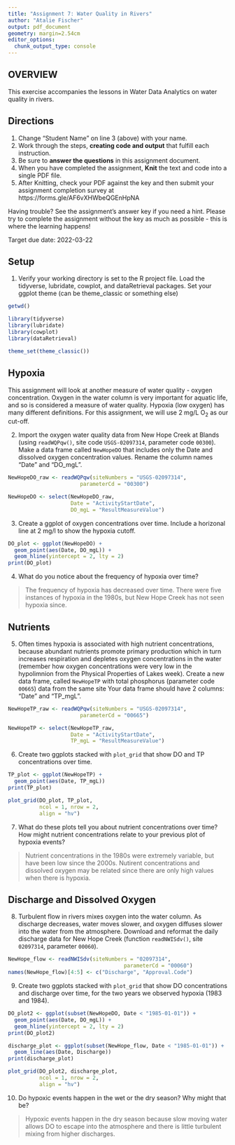 ```yaml
---
title: "Assignment 7: Water Quality in Rivers"
author: "Atalie Fischer"
output: pdf_document
geometry: margin=2.54cm
editor_options: 
  chunk_output_type: console
---
```


## OVERVIEW

This exercise accompanies the lessons in Water Data Analytics on water quality in rivers.

## Directions
1. Change "Student Name" on line 3 (above) with your name.
2. Work through the steps, **creating code and output** that fulfill each instruction.
3. Be sure to **answer the questions** in this assignment document.
4. When you have completed the assignment, **Knit** the text and code into a single PDF file.
5. After Knitting, check your PDF against the key and then submit your assignment completion survey at https://forms.gle/AF6vXHWbeQGEnHpNA

Having trouble? See the assignment's answer key if you need a hint. Please try to complete the assignment without the key as much as possible - this is where the learning happens!

Target due date: 2022-03-22

## Setup

1. Verify your working directory is set to the R project file. Load the tidyverse, lubridate, cowplot, and dataRetrieval packages. Set your ggplot theme (can be theme_classic or something else)


```r
getwd()

library(tidyverse)
library(lubridate)
library(cowplot)
library(dataRetrieval)

theme_set(theme_classic())
```

## Hypoxia

This assignment will look at another measure of water quality - oxygen concentration. Oxygen in the water column is very important for aquatic life, and so is considered a measure of water quality. Hypoxia (low oxygen) has many different definitions. For this assignment, we will use 2 mg/L O~2~ as our cut-off.


2. Import the oxygen water quality data from New Hope Creek at Blands (using `readWQPqw()`, site code `USGS-02097314`, parameter code `00300`). Make a data frame called `NewHopeDO` that includes only the Date and dissolved oxygen concentration values. Rename the column names "Date" and "DO_mgL".

```r
NewHopeDO_raw <- readWQPqw(siteNumbers = "USGS-02097314",
                       parameterCd = "00300")

NewHopeDO <- select(NewHopeDO_raw,
                    Date = "ActivityStartDate",
                    DO_mgL = "ResultMeasureValue")

```

3. Create a ggplot of oxygen concentrations over time. Include a horizonal line at 2 mg/l to show the hypoxia cutoff. 

```r
DO_plot <- ggplot(NewHopeDO) +
  geom_point(aes(Date, DO_mgL)) +
  geom_hline(yintercept = 2, lty = 2)
print(DO_plot)

```

4. What do you notice about the frequency of hypoxia over time?

> The frequency of hypoxia has decreased over time. There were five instances of hypoxia in the 1980s, but New Hope Creek has not seen hypoxia since. 

## Nutrients

5. Often times hypoxia is associated with high nutrient concentrations, because abundant nutrients promote primary production which in turn increases respiration and depletes oxygen concentrations in the water (remember how oxygen concentrations were very low in the hypolimnion from the Physical Properties of Lakes week). Create a new data frame, called `NewHopeTP` with total phosphorus (parameter code `00665`) data from the same site Your data frame should have 2 columns: "Date" and "TP_mgL".


```r
NewHopeTP_raw <- readWQPqw(siteNumbers = "USGS-02097314",
                       parameterCd = "00665")

NewHopeTP <- select(NewHopeTP_raw,
                    Date = "ActivityStartDate",
                    TP_mgL = "ResultMeasureValue")

```

6.  Create two ggplots stacked with `plot_grid` that show DO and TP concentrations over time.

```r
TP_plot <- ggplot(NewHopeTP) +
  geom_point(aes(Date, TP_mgL))
print(TP_plot)

plot_grid(DO_plot, TP_plot,
          ncol = 1, nrow = 2,
          align = "hv")
```

7. What do these plots tell you about nutrient concentrations over time? How might nutrient concentrations relate to your previous plot of hypoxia events?

> Nutrient concentrations in the 1980s were extremely variable, but have been low since the 2000s. Nutirent concentrations and dissolved oxygen may be related since there are only high values when there is hypoxia. 

## Discharge and Dissolved Oxygen

8. Turbulent flow in rivers mixes oxygen into the water column. As discharge decreases, water moves slower, and oxygen diffuses slower into the water from the atmosphere. Download and reformat the daily discharge data for New Hope Creek (function `readNWISdv()`, site `02097314`, parameter `00060`). 

```r
NewHope_flow <- readNWISdv(siteNumbers = "02097314",
                                     parameterCd = "00060")
names(NewHope_flow)[4:5] <- c("Discharge", "Approval.Code")

```

9.  Create two ggplots stacked with `plot_grid` that show DO concentrations and discharge over time, for the two years we observed hypoxia (1983 and 1984).

```r
DO_plot2 <- ggplot(subset(NewHopeDO, Date < "1985-01-01")) +
  geom_point(aes(Date, DO_mgL)) +
  geom_hline(yintercept = 2, lty = 2)
print(DO_plot2)

discharge_plot <- ggplot(subset(NewHope_flow, Date < "1985-01-01")) +
  geom_line(aes(Date, Discharge))
print(discharge_plot)

plot_grid(DO_plot2, discharge_plot,
          ncol = 1, nrow = 2,
          align = "hv")

```

10. Do hypoxic events happen in the wet or the dry season? Why might that be?

> Hypoxic events happen in the dry season because slow moving water allows DO to escape into the atmosphere and there is little turbulent mixing from higher discharges. 
